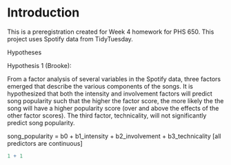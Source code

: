 # Introduction

This is a preregistration created for Week 4 homework for PHS 650. This project uses Spotify data from TidyTuesday.

Hypotheses

Hypothesis 1 (Brooke):

From a factor analysis of several variables in the Spotify data, three factors emerged that describe the various components of the songs. It is hypothesized that both the intensity and involvement factors will predict song popularity such that the higher the factor score, the more likely the the song will have a higher popularity score (over and above the effects of the other factor scores). The third factor, technicality, will not significantly predict song popularity.

song_popularity = b0 + b1_intensity + b2_involvement + b3_technicality \[all predictors are continuous\]

```r
1 + 1
```
